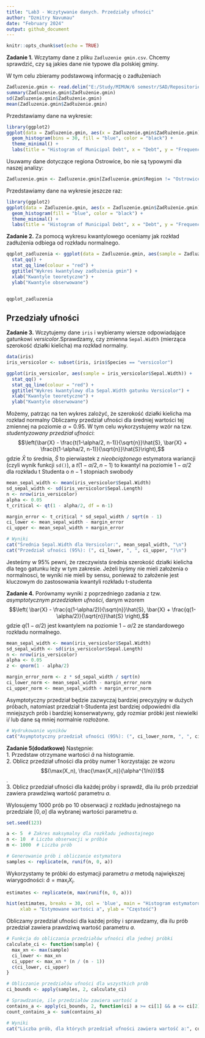 ```yaml
---
title: "Lab3 - Wczytywanie danych. Przedziały ufności"
author: "Dzmitry Navumau"
date: "February 2024"
output: github_document
---
```


```r
knitr::opts_chunk$set(echo = TRUE)
```

**Zadanie 1.** Wczytamy dane z pliku `Zadluzenie gmin.csv`. Chcemy sprawdzić, czy są jakies dane nie typowe dla polskiej gminy.

W tym celu zbieramy podstawową informację o zadłużeniach


```r
Zadluzenie.gmin <- read.delim("E:/Study/MIMUW/6 semestr/SAD/Repositories/Lab-3-Confidence-interval/Data/Zadluzenie gmin.csv")
summary(Zadluzenie.gmin$Zadłużenie.gmin)
sd(Zadluzenie.gmin$Zadłużenie.gmin)
mean(Zadluzenie.gmin$Zadłużenie.gmin)

```

Przedstawiamy dane na wykresie:

```r
library(ggplot2)
ggplot(data = Zadluzenie.gmin, aes(x = Zadluzenie.gmin$Zadłużenie.gmin)) +
  geom_histogram(bins = 30, fill = "blue", color = "black") +
  theme_minimal() +
  labs(title = "Histogram of Municipal Debt", x = "Debt", y = "Frequency")

```

Usuwamy dane dotyczące regiona Ostrowice, bo nie są typowymi dla naszej analizy: 

```r
Zadluzenie.gmin <- Zadluzenie.gmin[Zadluzenie.gmin$Region != "Ostrowice", ]
```

Przedstawiamy dane na wykresie jeszcze raz: 

```r
library(ggplot2)
ggplot(data = Zadluzenie.gmin, aes(x = Zadluzenie.gmin$Zadłużenie.gmin)) +
  geom_histogram(fill = "blue", color = "black") +
  theme_minimal() +
  labs(title = "Histogram of Municipal Debt", x = "Debt", y = "Frequency")

```


**Zadanie 2.** 
Za pomocą wykresu kwantylowego oceniamy jak rozkład zadłużenia odbiega od rozkładu normalnego.

```r
qqplot_zadluzenia <- ggplot(data = Zadluzenie.gmin, aes(sample = Zadluzenie.gmin$Zadłużenie.gmin)) + 
  stat_qq() + 
  stat_qq_line(colour = "red") + 
  ggtitle("Wykres kwantylowy zadłużenia gmin") +
  xlab("Kwantyle teoretyczne") +
  ylab("Kwantyle obserwowane")


qqplot_zadluzenia
```


## Przedziały ufności

**Zadanie 3.** Wczytujemy dane `iris` i wybieramy wiersze odpowiadające gatunkowi *versicolor*.Sprawdzamy, czy zmienna `Sepal.Width` (mierząca szerokość działki kielicha) ma rozkład normalny. 


```r
data(iris)
iris_versicolor <- subset(iris, iris$Species == "versicolor")

ggplot(iris_versicolor, aes(sample = iris_versicolor$Sepal.Width)) + 
  stat_qq() + 
  stat_qq_line(colour = "red") + 
  ggtitle("Wykres kwantylowy dla Sepal.Width gatunku Versicolor") +
  xlab("Kwantyle teoretyczne") +
  ylab("Kwantyle obserwowane")
```


Możemy, patrząc na ten wykres zalożyć, że szerokość działki kielicha ma rozkład normalny
Obliczamy przedział ufności dla średniej wartości tej zmiennej na poziomie $\alpha = 0.95$. W tym celu wykorzystujemy wzór na tzw. *studentyzowany przedział ufności*:
$$\left(\bar{X} - \frac{t(1-\alpha/2, n-1)}{\sqrt{n}}\hat{S}, \bar{X} + \frac{t(1-\alpha/2, n-1)}{\sqrt{n}}\hat{S}\right),$$ 
gdzie $\bar{X}$ to średnia, $\hat{S}$ to pierwiastek z *nieobciążonego* estymatora wariancji (czyli wynik funkcji `sd()`), a $t(1-\alpha/2, n-1)$ to kwantyl na poziomie $1-\alpha/2$ dla rozkładu t Studenta o $n-1$ stopniach swobody 

```r
mean_sepal_width <- mean(iris_versicolor$Sepal.Width)
sd_sepal_width <- sd(iris_versicolor$Sepal.Length)
n <- nrow(iris_versicolor)
alpha <- 0.05
t_critical <- qt(1 - alpha/2, df = n-1)

margin_error <- t_critical * sd_sepal_width / sqrt(n - 1)
ci_lower <- mean_sepal_width - margin_error
ci_upper <- mean_sepal_width + margin_error
```

```r
# Wyniki
cat("Średnia Sepal.Width dla Versicolor:", mean_sepal_width, "\n")
cat("Przedział ufności (95%): (", ci_lower, ", ", ci_upper, ")\n")
```
Jesteśmy w 95% pewni, że rzeczywista średnia szerokość działki kielicha dla tego gatunku leży w tym zakresie. Jeżeli byśmy nie mieli założenia o normalnosci, te wyniki nie mieli by sensu, ponieważ to założenie jest kluczowym do zastosowania kwantyli rozkładu t-studenta


**Zadanie 4.** Porównamy wyniki z poprzedniego zadania z tzw. *asymptotycznym przedziałem ufności*, danym wzorem
$$\left( \bar{X} - \frac{q(1-\alpha/2)}{\sqrt{n}}\hat{S}, \bar{X} + \frac{q(1-\alpha/2)}{\sqrt{n}}\hat{S} \right),$$
gdzie $q(1-\alpha/2)$ jest kwantylem na poziomie $1 - \alpha/2$ ze standardowego rozkładu normalnego.  

```r
mean_sepal_width <- mean(iris_versicolor$Sepal.Width)
sd_sepal_width <- sd(iris_versicolor$Sepal.Length)
n <- nrow(iris_versicolor)
alpha <- 0.05
z <- qnorm(1 - alpha/2)

margin_error_norm <- z * sd_sepal_width / sqrt(n)
ci_lower_norm <- mean_sepal_width - margin_error_norm
ci_upper_norm <- mean_sepal_width + margin_error_norm
```


Asymptotyczny przedział będzie zazwyczaj bardziej precyzyjny w dużych próbach, natomiast przedział t-Studenta jest bardziej odpowiedni dla mniejszych prób i bardziej konserwatywny, gdy rozmiar próbki jest niewielki i/ lub dane są mniej normalnie rozłożone.

```r
# Wydrukowanie wyników
cat("Asymptotyczny przedział ufności (95%): (", ci_lower_norm, ", ", ci_upper_norm, ")\n")
```


**Zadanie 5(dodatkowe)**  Następnie:  
  1.  Przedstaw otrzymane wartości $\hat{a}$ na histogramie.  
  2. Oblicz przedział ufności dla próby numer 1 korzystając ze wzoru $$(\max(X_n), \frac{\max(X_n)}{\alpha^{1/n}})$$.   
  3. Oblicz przedział ufności dla każdej próby i sprawdź, dla ilu prób przedział zawiera prawdziwą wartość parametru $a$.


Wylosujemy 1000 prób po 10 obserwacji z rozkładu jednostajnego na przedziale $[0, a]$ dla wybranej wartości parametru $a$.
```r
set.seed(123)

a <- 5  # Zakres maksymalny dla rozkładu jednostajnego
n <- 10  # Liczba obserwacji w próbie
m <- 1000  # Liczba prób

# Generowanie prób i obliczanie estymatora
samples <- replicate(m, runif(n, 0, a))
```

Wykorzystamy te próbki do estymacji parametru $a$ metodą największej wiarygodności: $\hat{a} = \max_i X_i$.
```r
estimates <- replicate(m, max(runif(n, 0, a)))

hist(estimates, breaks = 30, col = 'blue', main = "Histogram estymatorów a",
     xlab = "Estymowane wartości a", ylab = "Częstość")
```


Obliczamy przedział ufności dla każdej próby i sprawdzamy, dla ilu prób przedział zawiera prawdziwą wartość parametru $a$.

```r
# Funkcja do obliczania przedziałów ufności dla jednej próbki
calculate_ci <- function(sample) {
  max_xn <- max(sample)
  ci_lower <- max_xn
  ci_upper <- max_xn * (n / (n - 1))
  c(ci_lower, ci_upper)
}

# Obliczanie przedziałów ufności dla wszystkich prób
ci_bounds <- apply(samples, 2, calculate_ci)

# Sprawdzanie, ile przedziałów zawiera wartość a
contains_a <- apply(ci_bounds, 2, function(ci) a >= ci[1] && a <= ci[2])
count_contains_a <- sum(contains_a)
```

```r
# Wyniki
cat("Liczba prób, dla których przedział ufności zawiera wartość a:", count_contains_a, "\n")
```
